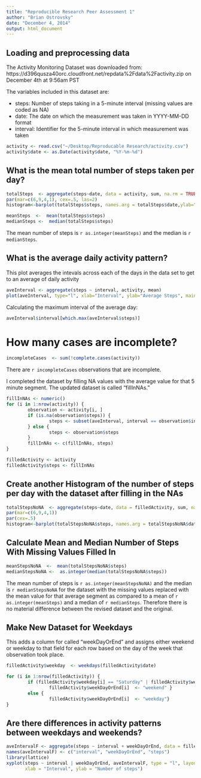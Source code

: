 ```yaml
---
title: "Reproducible Research Peer Assessment 1"
author: "Brian Ostrovsky"
date: "December 4, 2014"
output: html_document
---
```


## Loading and preprocessing data
The Activity Monitoring Dataset was downloaded from: https://d396qusza40orc.cloudfront.net/repdata%2Fdata%2Factivity.zip on December 4th at 9:56am PST

The variables included in this dataset are:

* steps: Number of steps taking in a 5-minute interval (missing values are coded as NA)
* date: The date on which the measurement was taken in YYYY-MM-DD format
* interval: Identifier for the 5-minute interval in which measurement was taken


```r
activity <- read.csv("~/Desktop/Reproducable Research/activity.csv")
activity$date <- as.Date(activity$date, "%Y-%m-%d")
```

## What is the mean total number of steps taken per day?

```r
totalSteps  <- aggregate(steps~date, data = activity, sum, na.rm = TRUE)
par(mar=c(6,9,4,1), cex=.5, las=2)
histogram<-barplot(totalSteps$steps, names.arg = totalSteps$date,ylab="          Steps", main="Number of Steps Per Day", col="red")
```

```r
meanSteps  <-  mean(totalSteps$steps)
medianSteps <-  median(totalSteps$steps)
```

The mean number of steps is `r as.integer(meanSteps)` and the median is `r medianSteps`.

## What is the average daily activity pattern?

This plot averages the intevals across each of the days in the data set to get to an average of daily activity

```r
aveInterval <- aggregate(steps ~ interval, activity, mean)
plot(aveInterval, type="l", xlab="Interval", ylab="Average Steps", main="Average Steps Per 5 minute Interval", col="red")
```

Calculating the maximum interval of the average day:

```r
aveInterval$interval[which.max(aveInterval$steps)]
```



# How many cases are incomplete?

```r
incompleteCases  <- sum(!complete.cases(activity))
```
There are `r incompleteCases` observations that are incomplete.

I completed the dataset by filling NA values with the average value for that 5 minute segment. The updated dataset is called "fillInNAs."  
```r
fillInNAs <- numeric()
for (i in 1:nrow(activity)) {
        observation <- activity[i, ]
        if (is.na(observation$steps)) {
                steps <- subset(aveInterval, interval == observation$interval)$steps
        } else {
                steps <- observation$steps
        }
        fillInNAs <- c(fillInNAs, steps)
}

filledActivity <- activity
filledActivity$steps <- fillInNAs
```


## Create another Histogram of the number of steps per day with the dataset after filling in the NAs

```r
totalStepsNoNA  <- aggregate(steps~date, data = filledActivity, sum, na.rm = TRUE)
par(mar=c(6,9,4,1))
par(cex=.5)
histogram<-barplot(totalStepsNoNA$steps, names.arg = totalStepsNoNA$date,ylab="          Steps", main="Number of Steps Per Day", col="blue")
```

## Calculate Mean and Median Number of Steps With Missing Values Filled In

```r
meanStepsNoNA  <-  mean(totalStepsNoNA$steps)
medianStepsNoNA <-  as.integer(median(totalStepsNoNA$steps))
```

The mean number of steps is `r as.integer(meanStepsNoNA)` and the median is `r medianStepsNoNA` for the dataset with the missing values replaced with the mean value for that average segment as compared to a mean of `r as.integer(meanSteps)` and a median of `r medianSteps`. Therefore there is no material difference between the revised dataset and the original.

## Make New Dataset for Weekdays

This adds a column for called "weekDayOrEnd" and assigns either weekend or weekday to that field for each row based on the day of the week that observation took place.
```r
filledActivity$weekday  <- weekdays(filledActivity$date)

for (i in 1:nrow(filledActivity)) {
        if (filledActivity$weekday[i] == "Saturday" | filledActivity$weekday[i] == "Sunday") {
                filledActivity$weekDayOrEnd[i]  <- "weekend" }    
        else {
                filledActivity$weekDayOrEnd[i]  <- "weekday"}
}
```

## Are there differences in activity patterns between weekdays and weekends?

```r
aveIntervalF <- aggregate(steps ~ interval + weekDayOrEnd, data = filledActivity, mean)
names(aveIntervalF) <- c("interval", "weekDayOrEnd", "steps")
library(lattice)
xyplot(steps ~ interval | weekDayOrEnd, aveIntervalF, type = "l", layout = c(1, 2), 
       xlab = "Interval", ylab = "Number of steps")
```
